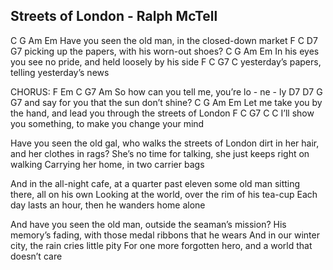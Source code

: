 ## Streets of London - Ralph McTell



C                 G        Am                 Em
Have you seen the old man, in the closed-down market
F              C                D7       G7
picking up the papers, with his worn-out shoes?
C               G             Am               Em
In his eyes you see no pride, and held loosely by his side
F           C               G7          C
yesterday's papers, telling yesterday's news

CHORUS:
      F           Em              C    G7     Am
    So how can you tell me, you're lo - ne - ly
D7            D7                     G      G7
  and say for you that the sun don't shine?
C               G                Am                   Em
Let me take you by the hand, and lead you through the streets of London
F               C             G7                   C      C
  I'll show you something, to make you change your mind

Have you seen the old gal, who walks the streets of London
dirt in her hair, and her clothes in rags?
She's no time for talking, she just keeps right on walking
Carrying her home, in two carrier bags

And in the all-night cafe, at a quarter past eleven
some old man sitting there, all on his own
Looking at the world, over the rim of his tea-cup
Each day lasts an hour, then he wanders home alone

And have you seen the old man, outside the seaman's mission?
His memory's fading, with those medal ribbons that he wears
And in our winter city, the rain cries little pity
For one more forgotten hero, and a world that doesn't care


